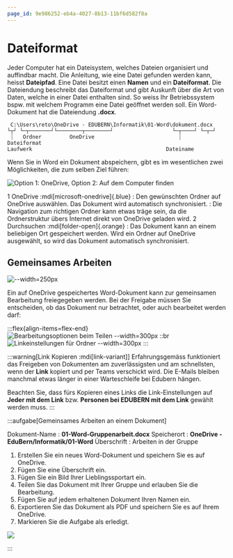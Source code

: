 ```yaml
---
page_id: 9e986252-eb4a-4027-8b13-11bf6d582f8a
---
```


# Dateiformat

Jeder Computer hat ein Dateisystem, welches Dateien organisiert und auffindbar macht. Die Anleitung, wie eine Datei gefunden werden kann, heisst **Dateipfad**. Eine Datei besitzt einen **Namen** und ein **Dateiformat**. Die Dateiendung beschreibt das Dateiformat und gibt Auskunft über die Art von Daten, welche in einer Datei enthalten sind. So weiss Ihr Betriebssystem bspw. mit welchem Programm eine Datei geöffnet werden soll. Ein Word-Dokument hat die Dateiendung __.docx__.

```
 C:\Users\reto\OneDrive - EDUBERN\Informatik\01-Word\dokument.docx
└┬┘ └─┬───────┘└────────┬────────┘                   └─┬────┘ └─┬─┘
 ┊   Ordner         OneDrive                           ┊    Dateiformat
Laufwerk                                           Dateiname
```

Wenn Sie in Word ein Dokument abspeichern, gibt es im wesentlichen zwei Möglichkeiten, die zum selben Ziel führen:

![Option 1: OneDrive, Option 2: Auf dem Computer finden](images/save-dialog-word.png)

1 OneDrive :mdi[microsoft-onedrive]{.blue}
: Den gewünschten Ordner auf OneDrive auswählen. Das Dokument wird automatisch synchronisiert.
: Die Navigation zum richtigen Ordner kann etwas träge sein, da die Ordnerstruktur übers Internet direkt von OneDrive geladen wird.
2 Durchsuchen :mdi[folder-open]{.orange}
: Das Dokument kann an einem beliebigen Ort gespeichert werden. Wird ein Ordner auf OneDrive ausgewählt, so wird das Dokument automatisch synchronisiert.

## Gemeinsames Arbeiten

![--width=250px](images/share.jpg)


Ein auf OneDrive gespeichertes Word-Dokument kann zur gemeinsamen Bearbeitung freiegegeben werden. Bei der Freigabe müssen Sie entscheiden, ob das Dokument nur betrachtet, oder auch bearbeitet werden darf:

:::flex{align-items=flex-end}
![Bearbeitungsoptionen beim Teilen --width=300px](images/doc-sharing.png)
::br
![Linkeinstellungen für Ordner --width=300px](images/word-share-doc.png)
:::


:::warning[Link Kopieren :mdi[link-variant]]
Erfahrungsgemäss funktioniert das Freigeben von Dokumenten am zuverlässigsten und am schnellsten, wenn der **Link** kopiert und per Teams verschickt wird. Die E-Mails bleiben manchmal etwas länger in einer Warteschleife bei Edubern hängen.

Beachten Sie, dass fürs Kopieren eines Links die Link-Einstellungen auf **Jeder mit dem Link** bzw. **Personen bei EDUBERN mit dem Link** gewählt werden muss.
:::

:::aufgabe[Gemeinsames Arbeiten an einem Dokument]
<Answer type="state" id="0f992d0a-e20e-4a32-901b-cf4da6500e2f" />

Dokument-Name
: __01-Word-Gruppenarbeit.docx__
Speicherort
: __OneDrive - EduBern/Informatik/01-Word__
Überschrift
: Arbeiten in der Gruppe

1. Erstellen Sie ein neues Word-Dokument und speichern Sie es auf OneDrive.
2. Fügen Sie eine Überschrift ein.
3. Fügen Sie ein Bild Ihrer Lieblingssportart ein.
4. Teilen Sie das Dokument mit Ihrer Gruppe und erlauben Sie die Bearbeitung.
5. Fügen Sie auf jedem erhaltenen Dokument Ihren Namen ein.
6. Exportieren Sie das Dokument als PDF und speichern Sie es auf Ihrem OneDrive.
7. Markieren Sie die Aufgabe als erledigt.


![](./images/shared-doc.jpg)

<Answer type="text" id="db20bd1a-22aa-4299-926e-b0e7dd80ca2e" placeholder="✍️ Notizen..." />
:::
